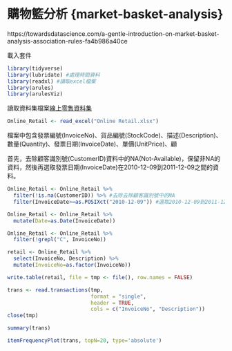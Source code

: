 # 購物籃分析 {market-basket-analysis}

https://towardsdatascience.com/a-gentle-introduction-on-market-basket-analysis-association-rules-fa4b986a40ce

載入套件
```r
library(tidyverse)
library(lubridate) #處理時間資料
library(readxl) #讀取excel檔案
library(arules)
library(arulesViz)
```

讀取資料集檔案[線上零售資料集](https://archive.ics.uci.edu/ml/datasets/Online+Retail)
```r
Online_Retail <- read_excel("Online Retail.xlsx")
```

檔案中包含發票編號(InvoiceNo)、貨品編號(StockCode)、描述(Description)、數量(Quantity)、發票日期(InvoiceDate)、單價(UnitPrice)、顧

首先，去除顧客識別號(CustomerID)資料中的NA(Not-Available)，保留非NA的資料，然後再選取發票日期(InvoiceDate)在2010-12-09到2011-12-09之間的資料。
```r
Online_Retail <- Online_Retail %>%
  filter(!is.na(CustomerID)) %>% #去除去除顧客識別號中的NA
  filter(InvoiceDate>=as.POSIXct("2010-12-09")) #選取2010-12-09到2011-12-09之間的資料
```

```r
Online_Retail <- Online_Retail %>%
  mutate(Date=as.Date(InvoiceDate))
```

```r
Online_Retail <- Online_Retail %>%
  filter(!grepl("C", InvoiceNo))
```

```r
retail <- Online_Retail %>%
  select(InvoiceNo, Description) %>%
  mutate(InvoiceNo=as.factor(InvoiceNo))
```

```r
write.table(retail, file = tmp <- file(), row.names = FALSE)
```

```r
trans <- read.transactions(tmp,
                           format = "single",
                           header = TRUE,
                           cols = c("InvoiceNo", "Description"))
close(tmp)
```

```r
summary(trans)
```

```r
itemFrequencyPlot(trans, topN=20, type='absolute')
```

